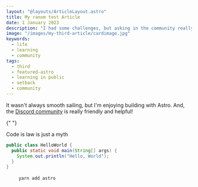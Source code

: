 ```yaml
---
layout: "@layouts/ArticleLayout.astro"
title: My ranom test Article
date: 1 January 2023
description: "I had some challenges, but asking in the community really helped!"
image: "/images/my-third-article/cardimage.jpg"
keywords:
  - life
  - learning
  - community
tags:
  - third
  - featured-astro
  - learning in public
  - setback
  - community
---
```



It wasn't <cd>always</cd> smooth sailing, but I'm enjoying building with Astro. And, the [Discord community](https://astro.build/chat) is really friendly and helpful!

{" "}

<Nuggets>
  Code is law is just a <cd>myth</cd>
</Nuggets>

```java
public class HelloWorld {
  public static void main(String[] args) {
    System.out.println("Hello, World");
  }
}
```

<div class="mockup-code">
  <pre data-prefix="$">
    <code>yarn add astro</code>
  </pre>
</div>
